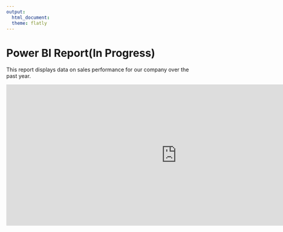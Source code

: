 ```yaml
---
output: 
  html_document:
  theme: flatly
---
```


# Power BI Report(In Progress)

This report displays data on sales performance for our company over the past year.

<iframe title="Dashboad_OT" width="900" height="373.5" src="https://app.powerbi.com/view?r=eyJrIjoiMGUzNzMyYzEtZDA3ZS00ZTVkLTk3OWEtMGZjYjkxMTFmNTU3IiwidCI6IjI2OGE3MzI3LTgwYzItNDg1MC04ZDg4LWFmN2JhNDdhMDhiZiJ9&pageName=ReportSection" frameborder="0" allowFullScreen="true"></iframe>

